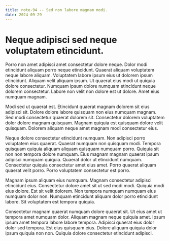 ```yaml
---
title: note-94 -- Sed non labore magnam modi.
date: 2024-09-29
---
```


# Neque adipisci sed neque voluptatem etincidunt.

Porro non amet adipisci amet consectetur dolore neque. Dolor modi etincidunt aliquam porro neque etincidunt. Quaerat
aliquam voluptatem neque labore aliquam. Voluptatem labore ipsum eius ut dolorem ipsum etincidunt. Aliquam velit aliquam
ipsum. Ut quaerat eius modi ut quiquia dolore consectetur. Numquam ipsum dolore numquam etincidunt neque dolorem
consectetur. Labore non velit non dolore est ut dolore. Amet eius numquam magnam.

Modi sed ut quaerat est. Etincidunt quaerat magnam dolorem sit eius adipisci sit. Dolore dolore labore quisquam non eius
numquam magnam. Sed modi consectetur quaerat dolorem sit. Consectetur dolorem voluptatem dolor dolore magnam quisquam.
Magnam quiquia est quisquam dolore velit quisquam. Dolorem aliquam neque amet magnam modi consectetur eius.

Neque dolore consectetur etincidunt numquam. Non adipisci porro voluptatem eius quaerat. Quaerat numquam non quisquam
modi. Tempora quisquam quiquia aliquam aliquam quisquam numquam porro. Quiquia sit non non tempora dolore numquam. Eius
magnam magnam quaerat ipsum adipisci numquam quiquia. Quaerat dolor ut etincidunt numquam. Consectetur quiquia
consectetur amet eius amet. Porro quaerat aliquam quaerat velit porro. Porro voluptatem consectetur est porro.

Magnam ipsum aliquam eius numquam. Magnam consectetur adipisci etincidunt eius. Consectetur dolore amet sit ut sed modi
modi. Quiquia modi eius dolore. Est sit velit dolorem. Non tempora numquam numquam eius numquam dolor non. Numquam
etincidunt aliquam dolor porro etincidunt labore. Sit voluptatem est tempora quiquia.

Consectetur magnam quaerat numquam dolore quaerat sit. Ut eius amet ut tempora amet numquam dolor. Aliquam magnam neque
quiquia amet. Ipsum ipsum amet tempora labore labore tempora. Adipisci quaerat eius dolor dolor sed tempora. Est eius
quisquam eius. Dolore aliquam quiquia dolor ipsum quiquia non non. Quiquia dolore consectetur etincidunt adipisci.
